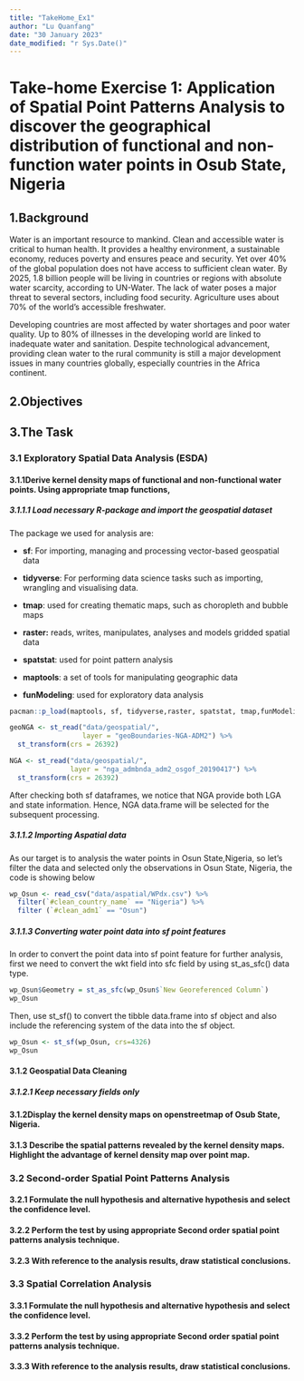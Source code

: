 ```yaml
---
title: "TakeHome_Ex1"
author: "Lu Quanfang"
date: "30 January 2023"
date_modified: "r Sys.Date()"
---
```


# Take-home Exercise 1: Application of Spatial Point Patterns Analysis to discover the geographical distribution of functional and non-function water points in Osub State, Nigeria

## 1.Background

Water is an important resource to mankind. Clean and accessible water is critical to human health. It provides a healthy environment, a sustainable economy, reduces poverty and ensures peace and security. Yet over 40% of the global population does not have access to sufficient clean water. By 2025, 1.8 billion people will be living in countries or regions with absolute water scarcity, according to UN-Water. The lack of water poses a major threat to several sectors, including food security. Agriculture uses about 70% of the world's accessible freshwater.

Developing countries are most affected by water shortages and poor water quality. Up to 80% of illnesses in the developing world are linked to inadequate water and sanitation. Despite technological advancement, providing clean water to the rural community is still a major development issues in many countries globally, especially countries in the Africa continent.

## 2.Objectives

## 3.The Task

### 3.1 Exploratory Spatial Data Analysis (ESDA)

#### 3.1.1Derive kernel density maps of functional and non-functional water points. Using appropriate tmap functions,

##### 3.1.1.1 Load necessary R-package and import the geospatial dataset

The package we used for analysis are:

-   **sf**: For importing, managing and processing vector-based geospatial data

-   **tidyverse**: For performing data science tasks such as importing, wrangling and visualising data.

-   **tmap**: used for creating thematic maps, such as choropleth and bubble maps

-   **raster:** reads, writes, manipulates, analyses and models gridded spatial data

-   **spatstat**: used for point pattern analysis

-   **maptools**: a set of tools for manipulating geographic data

-   **funModeling**: used for exploratory data analysis

```r
pacman::p_load(maptools, sf, tidyverse,raster, spatstat, tmap,funModeling)
```

```r
geoNGA <- st_read("data/geospatial/",
                  layer = "geoBoundaries-NGA-ADM2") %>%
  st_transform(crs = 26392)
```

```r
NGA <- st_read("data/geospatial/",
               layer = "nga_admbnda_adm2_osgof_20190417") %>%
  st_transform(crs = 26392)
```

After checking both sf dataframes, we notice that NGA provide both LGA and state information. Hence, NGA data.frame will be selected for the subsequent processing.

##### 3.1.1.2 Importing Aspatial data

As our target is to analysis the water points in Osun State,Nigeria, so let's filter the data and selected only the observations in Osun State, Nigeria, the code is showing below

```r
wp_Osun <- read_csv("data/aspatial/WPdx.csv") %>%
  filter(`#clean_country_name` == "Nigeria") %>%
  filter (`#clean_adm1` == "Osun")
```

##### 3.1.1.3 **Converting water point data into sf point features**

In order to convert the point data into sf point feature for further analysis, first we need to convert the wkt field into sfc field by using st_as_sfc() data type.

```r
wp_Osun$Geometry = st_as_sfc(wp_Osun$`New Georeferenced Column`)
wp_Osun
```

Then, use st_sf() to convert the tibble data.frame into sf object and also include the referencing system of the data into the sf object.

```r
wp_Osun <- st_sf(wp_Osun, crs=4326)
wp_Osun
```

#### 3.1.2 **Geospatial Data Cleaning**

##### 3.1.2.1 Keep necessary fields only 

#### 

#### 3.1.2Display the kernel density maps on openstreetmap of Osub State, Nigeria.

#### 3.1.3 Describe the spatial patterns revealed by the kernel density maps. Highlight the advantage of kernel density map over point map.

### 3.2 Second-order Spatial Point Patterns Analysis

#### 3.2.1 Formulate the null hypothesis and alternative hypothesis and select the confidence level.

#### 3.2.2 Perform the test by using appropriate Second order spatial point patterns analysis technique.

#### 3.2.3 With reference to the analysis results, draw statistical conclusions.

### 3.3 Spatial Correlation Analysis

#### 3.3.1 Formulate the null hypothesis and alternative hypothesis and select the confidence level.

#### 3.3.2 Perform the test by using appropriate Second order spatial point patterns analysis technique.

#### 3.3.3 With reference to the analysis results, draw statistical conclusions.
